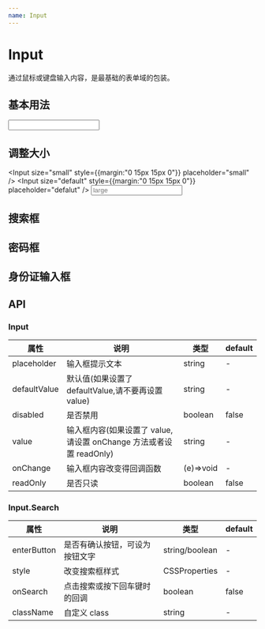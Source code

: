 ```yaml
---
name: Input
---
```



# Input

通过鼠标或键盘输入内容，是最基础的表单域的包装。

## 基本用法

<Playground>

<Input />

</Playground>

## 调整大小

<Playground>

<Input size="small" style={{margin:"0 15px 15px 0"}}  placeholder="small" />
<Input size="default" style={{margin:"0 15px 15px 0"}}   placeholder="defalut" />
<Input size="large"  placeholder="large" />
</Playground>

## 搜索框

<Playground>
  <Input.Search />
  <Input.Search enterButton />
  <Input.Search enterButton="搜索" />
</Playground>

## 密码框

<Playground>
  <Input.Password />
</Playground>

## 身份证输入框

<Playground>
  <Input.IdCardInput />
</Playground>

## API

### Input

| 属性         | 说明                                                               | 类型      | default |
| ------------ | ------------------------------------------------------------------ | --------- | ------- |
| placeholder  | 输入框提示文本                                                     | string    | -       |
| defaultValue | 默认值(如果设置了 defaultValue,请不要再设置 value)                 | string    | -       |
| disabled     | 是否禁用                                                           | boolean   | false   |
| value        | 输入框内容(如果设置了 value,请设置 onChange 方法或者设置 readOnly) | string    | -       |
| onChange     | 输入框内容改变得回调函数                                           | (e)=>void | -       |
| readOnly     | 是否只读                                                           | boolean   | false   |

### Input.Search

| 属性        | 说明                           | 类型           | default |
| ----------- | ------------------------------ | -------------- | ------- |
| enterButton | 是否有确认按钮，可设为按钮文字 | string/boolean | -       |
| style       | 改变搜索框样式                 | CSSProperties  | -       |
| onSearch    | 点击搜索或按下回车键时的回调   | boolean        | false   |
| className   | 自定义 class                   | string         | -       |
